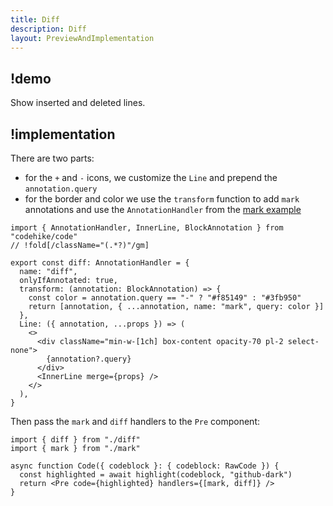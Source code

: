 ```yaml
---
title: Diff
description: Diff
layout: PreviewAndImplementation
---
```


## !demo

Show inserted and deleted lines.

<Demo name="diff" />

## !implementation

There are two parts:

- for the `+` and `-` icons, we customize the `Line` and prepend the `annotation.query`
- for the border and color we use the `transform` function to add `mark` annotations and use the `AnnotationHandler` from the [mark example](/docs/code/mark)

```tsx diff.tsx -c
import { AnnotationHandler, InnerLine, BlockAnnotation } from "codehike/code"
// !fold[/className="(.*?)"/gm]

export const diff: AnnotationHandler = {
  name: "diff",
  onlyIfAnnotated: true,
  transform: (annotation: BlockAnnotation) => {
    const color = annotation.query == "-" ? "#f85149" : "#3fb950"
    return [annotation, { ...annotation, name: "mark", query: color }]
  },
  Line: ({ annotation, ...props }) => (
    <>
      <div className="min-w-[1ch] box-content opacity-70 pl-2 select-none">
        {annotation?.query}
      </div>
      <InnerLine merge={props} />
    </>
  ),
}
```

Then pass the `mark` and `diff` handlers to the `Pre` component:

```tsx code.tsx -c
import { diff } from "./diff"
import { mark } from "./mark"

async function Code({ codeblock }: { codeblock: RawCode }) {
  const highlighted = await highlight(codeblock, "github-dark")
  return <Pre code={highlighted} handlers={[mark, diff]} />
}
```
